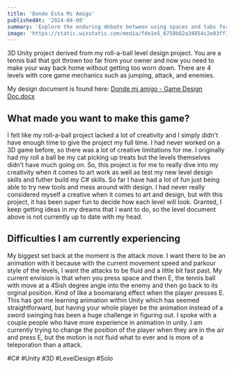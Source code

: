 ```yaml
---
title: 'Donde Esta Mi Amigo'
publishedAt: '2024-04-08'
summary: 'Explore the enduring debate between using spaces and tabs for code indentation, and why this choice matters more than you might think.'
image: 'https://static.wixstatic.com/media/fde1e5_6758b82a34854c2e83ff15398538fde1~mv2.jpg/v1/fill/w_537,h_245,al_c,q_80,usm_0.66_1.00_0.01,enc_auto/perro%20con%20pelota.jpg'
---
```


3D Unity project derived from my roll-a-ball level design project. You are a tennis ball that got thrown too far from your owner and now you need
to make your way back home without getting too worn down. There are 4 levels with core game mechanics such as jumping, attack, and enemies. 

My design document is found here: [Donde mi amigo - Game Design Doc.docx](https://chapman0-my.sharepoint.com/:w:/g/personal/hillebrecht_chapman_edu/EekVNQMHUvZBud7t5KLoo_gBLZ2zAPk5ghSHUZOpUfsk4Q?rtime=ALPR7d6o3Eg)

## What made you want to make this game?
I felt like my roll-a-ball project lacked a lot of creativity and I simply didn't have enough time to give the project my full time. I had never worked on a 
3D game before, so there was a lot of creative limitations for me. I originally had my roll a ball be my cat picking up treats but the levels themselves didn't have much going on.
So, this project is for me to really dive into my creativity when it comes to art work as well as test my new level design skills and futher build my C# skills. So far I have had a lot of
fun just being able to try new tools and mess around with design. I had never really considered myself a creative when it comes to art and design, but with this project, it has been
super fun to decide how each level will look. Granted, I keep getting ideas in my dreams that I want to do, so the level document above is not currently up to date with my head.

## Difficulties I am currently experiencing
My biggest set back at the moment is the attack move. I want there to be an animation with it because with the current movement speed and parkour style of the levels, I want 
the attacks to be fluid and a little bit fast past. My current envision is that when you press space and then E, the tennis ball with move at a 45ish degree angle into the enemy
and then go back to its orginal position. Kind of like a boomarang effect when the player presses E. This has got me learning animation within Unity which has seemed straightforward,
but having your whole player be the animation instead of a sword swinging has been a huge challenge in figuring out. I spoke with a couple people who have more experience in animation
in unity. I am currently trying to change the position of the player when they are in the air and press E, but the motion is not fluid what to ever and is more of a teleporation than a attack.

#C# #Unity #3D #LevelDesign #Solo 